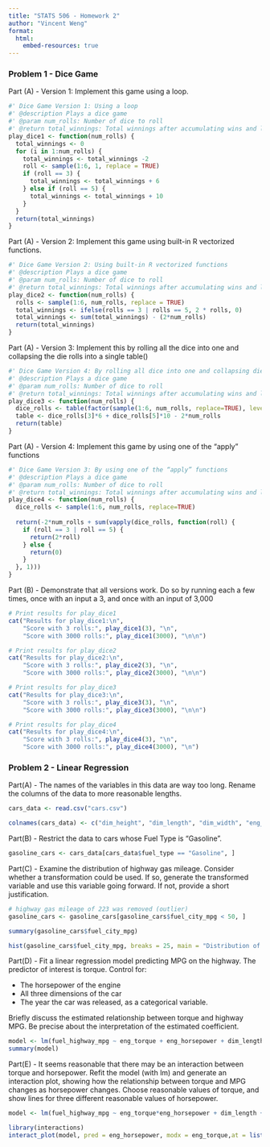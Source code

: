 ```yaml
---
title: "STATS 506 - Homework 2"
author: "Vincent Weng"
format:
  html:
    embed-resources: true
---
```


<h3>Problem 1 - Dice Game</h3>

Part (A) - Version 1: Implement this game using a loop.
```r
#' Dice Game Version 1: Using a loop
#' @description Plays a dice game
#' @param num_rolls: Number of dice to roll
#' @return total_winnings: Total winnings after accumulating wins and losses for the game
play_dice1 <- function(num_rolls) {
  total_winnings <- 0
  for (i in 1:num_rolls) {
    total_winnings <- total_winnings -2 
    roll <- sample(1:6, 1, replace = TRUE)
    if (roll == 3) {
      total_winnings <- total_winnings + 6
    } else if (roll == 5) {
      total_winnings <- total_winnings + 10
    }
  }
  return(total_winnings)
}
```


Part (A) - Version 2: Implement this game using built-in R vectorized functions.
```r
#' Dice Game Version 2: Using built-in R vectorized functions
#' @description Plays a dice game
#' @param num_rolls: Number of dice to roll
#' @return total_winnings: Total winnings after accumulating wins and losses for the game
play_dice2 <- function(num_rolls) {
  rolls <- sample(1:6, num_rolls, replace = TRUE)
  total_winnings <- ifelse(rolls == 3 | rolls == 5, 2 * rolls, 0)
  total_winnings <- sum(total_winnings) - (2*num_rolls)
  return(total_winnings)
}
```


Part (A) - Version 3: Implement this by rolling all the dice into one and collapsing the die rolls into a single table()
```r
#' Dice Game Version 4: By rolling all dice into one and collapsing die rolls into single table()
#' @description Plays a dice game
#' @param num_rolls: Number of dice to roll
#' @return total_winnings: Total winnings after accumulating wins and losses for the game
play_dice3 <- function(num_rolls) {
  dice_rolls <- table(factor(sample(1:6, num_rolls, replace=TRUE), levels=1:6))
  table <- dice_rolls[3]*6 + dice_rolls[5]*10 - 2*num_rolls
  return(table)
}
```


Part (A) - Version 4: Implement this game by using one of the “apply” functions
```r
#' Dice Game Version 3: By using one of the “apply” functions
#' @description Plays a dice game
#' @param num_rolls: Number of dice to roll
#' @return total_winnings: Total winnings after accumulating wins and losses for the game
play_dice4 <- function(num_rolls) {
  dice_rolls <- sample(1:6, num_rolls, replace=TRUE)
    
  return(-2*num_rolls + sum(vapply(dice_rolls, function(roll) {
    if (roll == 3 | roll == 5) {
      return(2*roll)
    } else {
      return(0)
    }
  }, 1)))
}
```


Part (B) - Demonstrate that all versions work. Do so by running each a few times, once with an input a 3, and once with an input of 3,000
```r
# Print results for play_dice1
cat("Results for play_dice1:\n",
    "Score with 3 rolls:", play_dice1(3), "\n",
    "Score with 3000 rolls:", play_dice1(3000), "\n\n")

# Print results for play_dice2
cat("Results for play_dice2:\n",
    "Score with 3 rolls:", play_dice2(3), "\n",
    "Score with 3000 rolls:", play_dice2(3000), "\n\n")

# Print results for play_dice3
cat("Results for play_dice3:\n",
    "Score with 3 rolls:", play_dice3(3), "\n",
    "Score with 3000 rolls:", play_dice3(3000), "\n\n")

# Print results for play_dice4
cat("Results for play_dice4:\n",
    "Score with 3 rolls:", play_dice4(3), "\n",
    "Score with 3000 rolls:", play_dice4(3000), "\n")

```






<h3>Problem 2 - Linear Regression</h3>

Part(A) - The names of the variables in this data are way too long. Rename the columns of the data to more reasonable lengths.
```r
cars_data <- read.csv("cars.csv")

colnames(cars_data) <- c("dim_height", "dim_length", "dim_width", "eng_drive_line", "eng_type", "eng_hybrid", "eng_num_gears", "eng_transmission", "fuel_city_mpg", "fuel_type", "fuel_highway_mpg", "id_class", "id", "id_make", "id_model_year", "id_year", "eng_horsepower", "eng_torque")
```


Part(B) - Restrict the data to cars whose Fuel Type is “Gasoline”.
```r
gasoline_cars <- cars_data[cars_data$fuel_type == "Gasoline", ]
```


Part(C) - Examine the distribution of highway gas mileage. Consider whether a transformation could be used. If so, generate the transformed variable and use this variable going forward. If not, provide a short justification.
```r
# highway gas mileage of 223 was removed (outlier)
gasoline_cars <- gasoline_cars[gasoline_cars$fuel_city_mpg < 50, ]

summary(gasoline_cars$fuel_city_mpg)

hist(gasoline_cars$fuel_city_mpg, breaks = 25, main = "Distribution of highway gas mileage", xlab = "highway gas mileage", col = "blue")
```
Part(D) - Fit a linear regression model predicting MPG on the highway. The predictor of interest is torque. Control for:

- The horsepower of the engine
- All three dimensions of the car
- The year the car was released, as a categorical variable.

Briefly discuss the estimated relationship between torque and highway MPG. Be precise about the interpretation of the estimated coefficient.
```r
model <- lm(fuel_highway_mpg ~ eng_torque + eng_horsepower + dim_length + dim_width + dim_height + as.factor(id_year), data = gasoline_cars)
summary(model)
```

Part(E) - It seems reasonable that there may be an interaction between torque and horsepower. Refit the model (with lm) and generate an interaction plot, showing how the relationship between torque and MPG changes as horsepower changes. Choose reasonable values of torque, and show lines for three different reasonable values of horsepower.
```r
model <- lm(fuel_highway_mpg ~ eng_torque*eng_horsepower + dim_length + dim_width + dim_height + as.factor(id_year), data = gasoline_cars)

library(interactions)
interact_plot(model, pred = eng_horsepower, modx = eng_torque,at = list(id_year = 2012))
```



